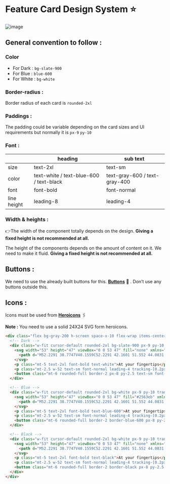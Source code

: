 # Feature Card Design System ⭐

![image](https://user-images.githubusercontent.com/98400348/232246588-3f79264b-0e93-47ac-a8cf-1592a343dd40.png)


## General convention to follow :

### **Color**
- For Dark : `bg-slate-900`
- For Blue : `blue-600`
- For White : `bg-white` 

### **Border-radius** : 
Border radius of each card is `rounded-2xl`

### **Paddings :**

The padding could be variable depending on the card sizes and UI requirements but normally it is `px-9` `py-10`

### Font :

|  | heading | sub text | 
| --- | --- | --- |
| size | text-2xl | text-sm |
| color | text-white / text-blue-600 / text-black | text-gray-600 / text-gray-400 |
| font | font-bold | font-normal |
| line height | leading-8 | leading-4 |

### Width & heights :

👉The width of the component totally depends on the design. **Giving a fixed height is not recommended at all.**

The height of the components depends on the amount of content on it. We need to make it fluid. **Giving a fixed height is not recommended at all.** 

## Buttons :

We need to use the already built buttons for this. **[Buttons](https://github.com/Clueless-Community/seamless-ui/tree/main/Buttons)** 🔗 . Don’t use any buttons outside this.

## Icons :

Icons must be used from **[Heroicons](https://heroicons.com/)** 🖇️

**Note :** You need to use a solid 24X24 SVG form heroicons.

```html
<div class="flex bg-gray-200 h-screen space-x-10 flex-wrap items-center justify-center">
  <!-- Dark -->
  <div class="w-fit cursor-default rounded-2xl bg-slate-900 px-9 py-10 transition-all duration-500 ease-in-out hover:scale-105 hover:shadow-xl hover:shadow-slate-900/30">
    <svg width="53" height="47" viewBox="0 0 53 47" fill="none" xmlns="http://www.w3.org/2000/svg">
      <path d="M52.2291 38.7747V40.1559C52.2291 42.1601 51.552 44.0831 50.3062 45.6268C49.8458 46.2227 49.0875 46.5208 48.302 46.5208H41.0437C42.1541 44.5979 42.75 42.4039 42.75 40.1559V38.7747C42.75 34.8747 41.3146 31.2732 38.8771 28.5377C39.0667 28.4836 39.2292 28.375 39.3917 28.2938C40.6375 27.5896 42.1813 27.373 43.6438 27.7251C48.6813 28.998 52.2291 33.5205 52.2291 38.7747ZM33.2708 0.479126C32.4041 0.479126 31.5646 0.56064 30.7521 0.750224C33.975 3.70231 35.9791 7.95413 35.9791 12.6666C35.9791 17.3791 33.975 21.6309 30.7521 24.583C31.5646 24.7726 32.4041 24.8541 33.2708 24.8541C39.9875 24.8541 45.4583 19.3833 45.4583 12.6666C45.4583 5.94996 39.9875 0.479126 33.2708 0.479126ZM19.7291 0.479126C13.0125 0.479126 7.54165 5.94996 7.54165 12.6666C7.54165 19.3833 13.0125 24.8541 19.7291 24.8541C26.4458 24.8541 31.9166 19.3833 31.9166 12.6666C31.9166 5.94996 26.4458 0.479126 19.7291 0.479126ZM30.1021 27.7251C29.6146 27.6168 29.1541 27.5625 28.6666 27.5625C27.6645 27.5625 26.6896 27.8063 25.85 28.2938C23.9542 29.3229 21.8416 29.8377 19.7291 29.8377C17.6166 29.8377 15.5313 29.323 13.6625 28.3209C12.7688 27.8334 11.7667 27.5625 10.7646 27.5625C10.3312 27.5625 9.92493 27.6168 9.51868 27.698C4.37284 28.8897 0.770813 33.4663 0.770813 38.7747V40.1559C0.770813 42.1601 1.44796 44.0831 2.69379 45.6268C3.15421 46.2227 3.91251 46.5208 4.69793 46.5208H34.7604C35.5458 46.5208 36.3041 46.2227 36.7645 45.6268C38.0103 44.0831 38.6875 42.1601 38.6875 40.1559V38.7747C38.6875 33.5205 35.1396 28.998 30.1021 27.7251Z" fill="#F5F5F5" />
    </svg>
    <p class="mt-5 text-2xl font-bold text-white">At your fingertips</p>
    <p class="mt-2.5 w-52 text-sm font-normal leading-4 tracking-[0.2px] text-gray-400">Slate helps you see how many more days you need to work to reach. Slate helps you see how many more days.</p>
    <button class="mt-6 rounded-full border-2 px-8 py-2.5 text-sm font-semibold text-white transition-all duration-300 hover:bg-white hover:text-slate-900 hover:shadow-lg hover:shadow-white/40">Button</button>
  </div>

  <!-- Blue -->
  <div class="w-fit cursor-default rounded-2xl bg-white px-9 py-10 transition-all duration-500 ease-in-out hover:scale-105 hover:shadow-xl hover:shadow-slate-900/20">
    <svg width="53" height="47" viewBox="0 0 53 47" fill="#2563eb" xmlns="http://www.w3.org/2000/svg">
      <path d="M52.2291 38.7747V40.1559C52.2291 42.1601 51.552 44.0831 50.3062 45.6268C49.8458 46.2227 49.0875 46.5208 48.302 46.5208H41.0437C42.1541 44.5979 42.75 42.4039 42.75 40.1559V38.7747C42.75 34.8747 41.3146 31.2732 38.8771 28.5377C39.0667 28.4836 39.2292 28.375 39.3917 28.2938C40.6375 27.5896 42.1813 27.373 43.6438 27.7251C48.6813 28.998 52.2291 33.5205 52.2291 38.7747ZM33.2708 0.479126C32.4041 0.479126 31.5646 0.56064 30.7521 0.750224C33.975 3.70231 35.9791 7.95413 35.9791 12.6666C35.9791 17.3791 33.975 21.6309 30.7521 24.583C31.5646 24.7726 32.4041 24.8541 33.2708 24.8541C39.9875 24.8541 45.4583 19.3833 45.4583 12.6666C45.4583 5.94996 39.9875 0.479126 33.2708 0.479126ZM19.7291 0.479126C13.0125 0.479126 7.54165 5.94996 7.54165 12.6666C7.54165 19.3833 13.0125 24.8541 19.7291 24.8541C26.4458 24.8541 31.9166 19.3833 31.9166 12.6666C31.9166 5.94996 26.4458 0.479126 19.7291 0.479126ZM30.1021 27.7251C29.6146 27.6168 29.1541 27.5625 28.6666 27.5625C27.6645 27.5625 26.6896 27.8063 25.85 28.2938C23.9542 29.3229 21.8416 29.8377 19.7291 29.8377C17.6166 29.8377 15.5313 29.323 13.6625 28.3209C12.7688 27.8334 11.7667 27.5625 10.7646 27.5625C10.3312 27.5625 9.92493 27.6168 9.51868 27.698C4.37284 28.8897 0.770813 33.4663 0.770813 38.7747V40.1559C0.770813 42.1601 1.44796 44.0831 2.69379 45.6268C3.15421 46.2227 3.91251 46.5208 4.69793 46.5208H34.7604C35.5458 46.5208 36.3041 46.2227 36.7645 45.6268C38.0103 44.0831 38.6875 42.1601 38.6875 40.1559V38.7747C38.6875 33.5205 35.1396 28.998 30.1021 27.7251Z" fill="#2563eb" />
    </svg>
    <p class="mt-5 text-2xl font-bold text-blue-600">At your fingertips</p>
    <p class="mt-2.5 w-52 text-sm font-normal leading-4 tracking-[0.2px] text-black">Slate helps you see how many more days you need to work to reach. Slate helps you see how many more days.</p>
    <button class="mt-6 rounded-full border-2 border-blue-600 px-8 py-2.5 text-sm font-semibold text-blue-600 transition-all duration-300 hover:bg-blue-600 hover:text-white hover:shadow-lg hover:shadow-blue-600/40">Button</button>
  </div>

  <!-- Black -->
  <div class="w-fit cursor-default rounded-2xl bg-white px-9 py-10 transition-all duration-500 ease-in-out hover:scale-105 hover:shadow-xl hover:shadow-slate-900/20">
    <svg width="53" height="47" viewBox="0 0 53 47" fill="none" xmlns="http://www.w3.org/2000/svg">
      <path d="M52.2291 38.7747V40.1559C52.2291 42.1601 51.552 44.0831 50.3062 45.6268C49.8458 46.2227 49.0875 46.5208 48.302 46.5208H41.0437C42.1541 44.5979 42.75 42.4039 42.75 40.1559V38.7747C42.75 34.8747 41.3146 31.2732 38.8771 28.5377C39.0667 28.4836 39.2292 28.375 39.3917 28.2938C40.6375 27.5896 42.1813 27.373 43.6438 27.7251C48.6813 28.998 52.2291 33.5205 52.2291 38.7747ZM33.2708 0.479126C32.4041 0.479126 31.5646 0.56064 30.7521 0.750224C33.975 3.70231 35.9791 7.95413 35.9791 12.6666C35.9791 17.3791 33.975 21.6309 30.7521 24.583C31.5646 24.7726 32.4041 24.8541 33.2708 24.8541C39.9875 24.8541 45.4583 19.3833 45.4583 12.6666C45.4583 5.94996 39.9875 0.479126 33.2708 0.479126ZM19.7291 0.479126C13.0125 0.479126 7.54165 5.94996 7.54165 12.6666C7.54165 19.3833 13.0125 24.8541 19.7291 24.8541C26.4458 24.8541 31.9166 19.3833 31.9166 12.6666C31.9166 5.94996 26.4458 0.479126 19.7291 0.479126ZM30.1021 27.7251C29.6146 27.6168 29.1541 27.5625 28.6666 27.5625C27.6645 27.5625 26.6896 27.8063 25.85 28.2938C23.9542 29.3229 21.8416 29.8377 19.7291 29.8377C17.6166 29.8377 15.5313 29.323 13.6625 28.3209C12.7688 27.8334 11.7667 27.5625 10.7646 27.5625C10.3312 27.5625 9.92493 27.6168 9.51868 27.698C4.37284 28.8897 0.770813 33.4663 0.770813 38.7747V40.1559C0.770813 42.1601 1.44796 44.0831 2.69379 45.6268C3.15421 46.2227 3.91251 46.5208 4.69793 46.5208H34.7604C35.5458 46.5208 36.3041 46.2227 36.7645 45.6268C38.0103 44.0831 38.6875 42.1601 38.6875 40.1559V38.7747C38.6875 33.5205 35.1396 28.998 30.1021 27.7251Z" fill="#000" />
    </svg>
    <p class="mt-5 text-2xl font-bold text-black">At your fingertips</p>
    <p class="mt-2.5 w-52 text-sm font-normal leading-4 tracking-[0.2px] text-black">Slate helps you see how many more days you need to work to reach. Slate helps you see how many more days.</p>
    <button class="mt-6 rounded-full border-2 border-black px-8 py-2.5 text-sm font-semibold text-black transition-all duration-300 hover:bg-black hover:text-white hover:shadow-lg hover:shadow-black/30">Button</button>
  </div>
</div>
```

